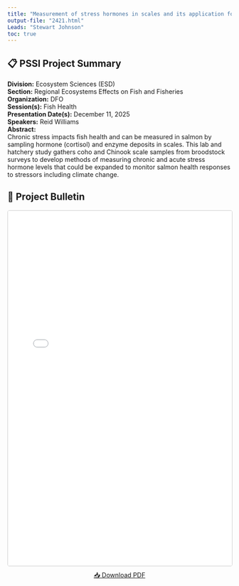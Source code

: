 ```yaml
---
title: "Measurement of stress hormones in scales and its application for the identification of conditions causing chronic stress in Pacific Salmon."
output-file: "2421.html"
Leads: "Stewart Johnson"
toc: true
---
```


## 📋 PSSI Project Summary

**Division:** Ecosystem Sciences (ESD)  
**Section:** Regional Ecosystems Effects on Fish and Fisheries  
**Organization:** DFO  
**Session(s):** Fish Health  
**Presentation Date(s):** December 11, 2025  
**Speakers:** Reid Williams  
**Abstract:**  
Chronic stress impacts fish health and can be measured in salmon by sampling hormone (cortisol) and enzyme deposits in scales. This lab and hatchery study gathers coho and Chinook scale samples from broodstock surveys to develop methods of measuring chronic and acute stress hormone levels that could be expanded to monitor salmon health responses to stressors including climate change.    

## 📄 Project Bulletin

<iframe src="../../data/PSSI_bulletin/2421.pdf" width="100%" height="800px" style="border: 1px solid #ccc; border-radius: 4px;"></iframe>

<p style="text-align: center; margin-top: 10px;">
[📥 Download PDF](../../data/PSSI_bulletin/2421.pdf){.btn .btn-primary target="_blank"}
</p>

